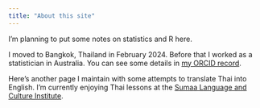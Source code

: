 ```yaml
---
title: "About this site"
---
```


I'm planning to put some notes on statistics and R here.

I moved to Bangkok, Thailand in February 2024. Before that I worked as a statistician in Australia. You can see some details in [my ORCID record](https://orcid.org/0000-0001-9344-7749).

Here's another page I maintain with some attempts to translate Thai into English. I'm currently enjoying Thai lessons at the [Sumaa Language and Culture Institute](https://www.sumaa.net/).



